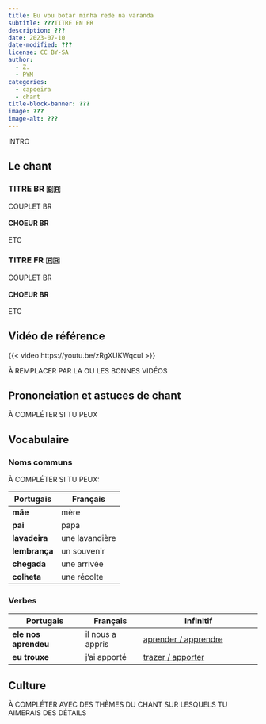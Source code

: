 ```yaml
---
title: Eu vou botar minha rede na varanda
subtitle: ???TITRE EN FR
description: ???
date: 2023-07-10
date-modified: ???
license: CC BY-SA
author: 
  - Z.
  - PYM
categories: 
  - capoeira
  - chant
title-block-banner: ???
image: ???
image-alt: ???
---
```


INTRO

## Le chant

::: {layout-ncol=2}

### TITRE BR 🇧🇷

| COUPLET BR
|
| **CHOEUR BR**
|
| ETC

### TITRE FR 🇫🇷

| COUPLET BR
|
| **CHOEUR BR**
|
| ETC

:::

## Vidéo de référence

{{< video https://youtu.be/zRgXUKWqcuI >}}

À REMPLACER PAR LA OU LES BONNES VIDÉOS

## Prononciation et astuces de chant

À COMPLÉTER SI TU PEUX

## Vocabulaire

### Noms communs

À COMPLÉTER SI TU PEUX:

| Portugais     | Français       |
| ------------- | -------------- |
| **mãe**       | mère           |
| **pai**       | papa           |
| **lavadeira** | une lavandière |
| **lembrança** | un souvenir    |
| **chegada**   | une arrivée    |
| **colheta**   | une récolte    |

### Verbes

| Portugais            | Français         | Infinitif                        |
| -------------------- | ---------------- | -------------------------------- |
| **ele nos aprendeu** | il nous a appris | [aprender / apprendre][aprender] |
| **eu trouxe**        | j'ai apporté     | [trazer / apporter][trazer]      |

[aprender]: https://la-conjugaison.nouvelobs.com/portugais/verbe/aprender.php
[trazer]: https://la-conjugaison.nouvelobs.com/portugais/verbe/trazer.php

## Culture

À COMPLÉTER AVEC DES THÈMES DU CHANT SUR LESQUELS TU AIMERAIS DES DÉTAILS
